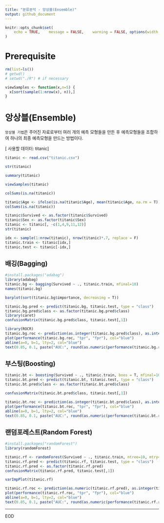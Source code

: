 ```yaml
---
title: "분류분석 - 앙상블(Ensemble)"
output: github_document
---
```


```r
knitr::opts_chunk$set(
	echo = TRUE,	message = FALSE,	warning = FALSE, options(width = 120), fig.width = 12, fig.height = 8
)
```

# Prerequisite
```r
rm(list=ls())
# getwd()
# setwd("./R") # if necessary

viewSamples <- function(x,n=5) {
  x[sort(sample(1:nrow(x), n)),]
}
```


# 앙상블(Ensemble)
`앙상블 기법`은 주어진 자료로부터 여러 개의 예측 모형들을 만든 후 예측모형들을 조합하여 하나의 최종 예측모형을 만드는 방법이다.

[ 사용할 데이터: titanic]
```r
titanic <- read.csv("titanic.csv")
```


```r
str(titanic)
```

```r
summary(titanic)
```

```r
viewSamples(titanic)
```

```r
colSums(is.na(titanic))
```

```r
titanic$Age <- ifelse(is.na(titanic$Age), mean(titanic$Age, na.rm = T), titanic$Age)
colSums(is.na(titanic))
```

```r
titanic$Survived <- as.factor(titanic$Survived)
titanic$Sex <- as.factor(titanic$Sex)
titanic <- titanic[, -c(1,4,9,11,12)]
str(titanic)
```

```r
idx <- sample(1:nrow(titanic), nrow(titanic)*.7, replace = F)
titanic.train <- titanic[idx,]
titanic.test <- titanic[-idx,]
```

## 배깅(Bagging)


```r
#install.packages("adabag")
library(adabag)
titanic.bg <- bagging(Survived ~ ., titanic.train, mfinal=10)
names(titanic.bg)
```

```r
barplot(sort(titanic.bg$importance, decreasing = T))
```
```r
titanic.bg.pred <- predict(titanic.bg, titanic.test, type = "class")
titanic.bg.pred$class <- as.factor(titanic.bg.pred$class)
library(caret)
confusionMatrix(titanic.bg.pred$class, titanic.test[,1])
```
```r
library(ROCR)
titanic.bg.roc <- prediction(as.integer(titanic.bg.pred$class), as.integer(titanic.test[,1]))
plot(performance(titanic.bg.roc, "tpr", "fpr"), col="blue")
abline(a=0, b=1, lty=2, col="blue")
text(0.85, 0.1, paste("AUC:", round(as.numeric(performance(titanic.bg.roc, "auc")@y.values),3)), col="blue", cex = 1.2)
```

## 부스팅(Boosting)
```r
titanic.bt <- boosting(Survived ~ ., titanic.train, boos = T, mfinal=10)
titanic.bt.pred <- predict(titanic.bt, titanic.test, type = "class")
titanic.bt.pred$class <- as.factor(titanic.bt.pred$class)

confusionMatrix(titanic.bt.pred$class, titanic.test[,1])
```

```r
titanic.bt.roc <- prediction(as.integer(titanic.bt.pred$class), as.integer(titanic.test[,1]))
plot(performance(titanic.bt.roc, "tpr", "fpr"), col="blue")
abline(a=0, b=1, lty=2, col="blue")
text(0.85, 0.1, paste("AUC:", round(as.numeric(performance(titanic.bt.roc, "auc")@y.values),3)), col="blue", cex = 1.2)
```

## 랜덤포레스트(Random Forest)
```r
#install.packages("randomForest")
library(randomForest)

titanic.rf <- randomForest(Survived ~ ., titanic.train, ntree=10, mtry=sqrt(20), importance = T)
titanic.rf.pred <- predict(titanic.rf, titanic.test, type = "class")
titanic.rf.pred <- as.factor(titanic.rf.pred)
confusionMatrix(titanic.rf.pred, titanic.test[,1])
```

```r
varImpPlot(titanic.rf)
```

```r
titanic.rf.roc <- prediction(as.numeric(titanic.rf.pred), as.integer(titanic.test[,1]))
plot(performance(titanic.rf.roc, "tpr", "fpr"), col="blue")
abline(a=0, b=1, lty=2, col="blue")
text(0.85, 0.1, paste("AUC:", round(as.numeric(performance(titanic.rf.roc, "auc")@y.values),3)), col="blue", cex = 1.2)
```


----

EOD
